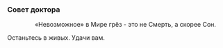 ===Совет доктора===
:<div align="center">«Невозможное» в Мире грёз - это не Смерть, а скорее Сон.
:
Останьтесь в живых. Удачи вам.</div>
